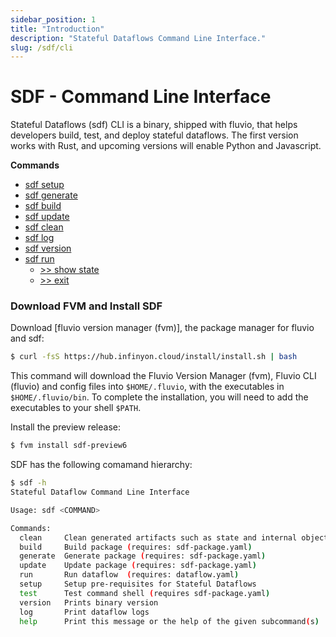 ```yaml
---
sidebar_position: 1
title: "Introduction"
description: "Stateful Dataflows Command Line Interface."
slug: /sdf/cli
---
```


# SDF - Command Line Interface

Stateful Dataflows (sdf) CLI is a binary, shipped with fluvio, that helps developers build, test, and deploy stateful dataflows. The first version works with Rust, and upcoming versions will enable Python and Javascript.

**Commands**

* [sdf setup](#sdf-setup)
* [sdf generate](#sdf-generate)
* [sdf build](#sdf-build)
* [sdf update](#sdf-update)
* [sdf clean](#sdf-clean)
* [sdf log](#sdf-log)
* [sdf version](#sdf-version)
* [sdf run](#sdf-run)
  * [>> show state](#-show-state)
  * [>> exit](#-exit)


### Download FVM and Install SDF

Download [fluvio version manager (fvm)], the package manager for fluvio and sdf:


```bash copy="fl"
$ curl -fsS https://hub.infinyon.cloud/install/install.sh | bash
```

This command will download the Fluvio Version Manager (fvm), Fluvio CLI (fluvio) and config files into `$HOME/.fluvio`, with the executables in `$HOME/.fluvio/bin`. To complete the installation, you will need to add the executables to your shell `$PATH`.

Install the preview release:


```bash copy="fl"
$ fvm install sdf-preview6
```

SDF has the following comamand hierarchy:

```bash copy="fl"
$ sdf -h
Stateful Dataflow Command Line Interface

Usage: sdf <COMMAND>

Commands:
  clean     Clean generated artifacts such as state and internal objects
  build     Build package (requires: sdf-package.yaml)
  generate  Generate package (requires: sdf-package.yaml)
  update    Update package (requires: sdf-package.yaml)
  run       Run dataflow  (requires: dataflow.yaml)
  setup     Setup pre-requisites for Stateful Dataflows
  test      Test command shell (requires sdf-package.yaml)
  version   Prints binary version
  log       Print dataflow logs
  help      Print this message or the help of the given subcommand(s)
```
